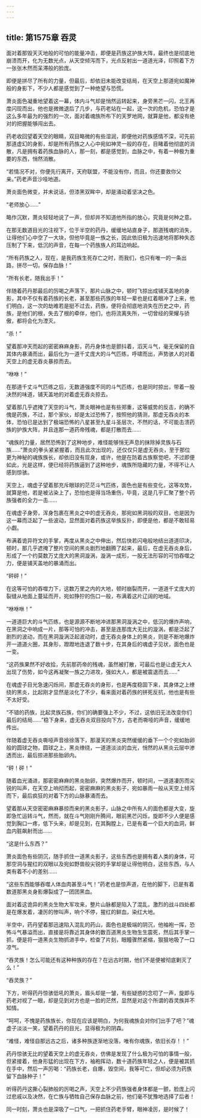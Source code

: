 ```yaml
---
---
---
```

title: 第1575章 吞灵
---



面对着那毁天灭地般的可怕的能量冲击，即便是药族这护族大阵，最终也是彻底地崩溃而开，化为无数光点，从天空倾泻而下，光点反射出一道道光泽，印照着下方一张张木然而呆滞般的脸庞。

即便是拼尽了所有的力量，但最后，却依旧未能改变结局，在天空上那道宛如魔神般的身影下，不少人都是感觉到了一种绝望与恐慌。

萧炎面色凝重地望着这一幕，体内斗气却是悄然运转起来，身旁黑芒一闪，北王再度闪现而出，他也是微微退后了几步，与药老站在一起，这一次的危机，恐怕才是这么多年最为的强烈的一次，面对着魂族所布下的天罗地网，就算是他，都没有绝对的把握能够闯出去。

药老收回望着天空的眼睛，双目略微的有些湿润，即便他对药族感情不深，可先前那道虚幻的身影，却是所有药族之人心中宛如神灵一般的存在，目睹着他彻底的消散，凡是拥有着药族血脉的人，那一刻，都是感觉到，血脉之中，有着一种极为重要的东西，悄然消散。

“若情况不对，你便先行离开，天府联盟，不能没有你，而且，你还要救你父亲。”药老声音沙哑地道。

萧炎面色微变，并未说话，但漆黑双眸中，却是涌动着坚决之色。

“老师放心……”

略作沉默，萧炎轻轻地说了一声，但却并不知道他所指的放心，究竟是何种之意。

在那无数道目光的注视下，位于半空的药丹，缓缓地站直身子，那道残魂的消失，让得他们心中空了一大块，但他毕竟是一族之长，因此依旧极为迅速地将那种失态压制了下来，低沉的声音，在每一个药族族人的耳边响起。

“所有药族之人，现在，是我药族生死存亡之时，而我们，也只有唯一的一条出路，拼尽一切，保存血脉！”

“所有长老，随我出手！”

伴随着药丹那最后的厉喝之声落下，那片山脉之中，顿时飞掠出成铺天盖地的身影，其中不仅有着药族的长老，甚至那些药族的年轻一辈也是红着眼冲了上来，他们明白，这一次的劫难若是挺不过去，药族，便将会彻底地消失在历史之中，药族，是他们的根，失去了根的牵伴，他们，也将流离失所，一切曾经的荣耀与骄傲，都将会化为湮灭。

“杀！”

望着那冲天而起的密密麻麻身影，药丹身体也是颤抖着，滔天斗气，毫无保留的自其体内暴涌而出，最后化为一道千丈庞大的斗气匹练，呼啸而出，声势骇人的对着天空上的虚无吞炎暴掠而去。

“咻咻！”

在那道千丈斗气匹练之后，无数道强度不同的斗气匹练，也是同时掠出，带着一股决然的味道，铺天盖地的对着虚无吞炎掠去。

望着那几乎遮掩了天空的斗气，萧炎眼神也是有些郑重，这等威势的反击，的确不傀是药族，不过，那个家伙，却是太过恐怖了，按照他的猜测，那虚无吞炎的本体，恐怕已是达到了极端恐怖的八星甚至九星斗圣层次，不然的话，不可能击溃药族的护族大阵，并且连那一道药帝残魂，都是打散而去……

“魂族的力量，居然恐怖到了这种地步，难怪能够悄无声息的抹除掉灵族与石族……”萧炎的拳头紧紧握着，而且此次出现的，还仅仅只是虚无吞炎，至于那位更为神秘的魂族族长，却依旧没有现身，或许，他是在防着古族察觉吧，不过即便如此，光是这样，便已经将药族逼到了这种地步，魂族所隐藏的力量，不得不让人感到惊骇。

天空上，魂虚子望着那充斥眼球的茫茫斗气匹练，面色也是有些变化，这等攻势，就算是他，若是被沾染上了，恐怕也是得当场重伤，毕竟，这是几乎汇聚了整个药族强者的全力一击……

在魂虚子身旁，浑身包裹在黑炎之中的虚无吞炎，那宛如黑洞般的双目，也是因为这一幕而泛起了一些波动，显然面对着药族这举族反扑，即便是他，都是不敢轻易小觑。

布满着诡异符文的手掌，再度从黑炎之中伸出，然后快若闪电般地结出道道印决，顿时，那几乎遮掩了整片空间的黑炎剧烈地翻腾了起来，最后，在虚无吞炎身后，形成了一个约莫数万丈庞大的黑洞漩涡，漩涡一成形，一股无法形容的可怕吞噬之力，便是铺天盖地的暴涌而出。

“砰砰！”

在这等可怕的吞噬力下，这数万里之内的大地，顿时崩裂而开，一道道千丈庞大的裂缝从地面上蔓延而开，宛如狰狞的伤口一般，布满着这片辽阔的地域。

“咻咻咻！”

一道道巨大的斗气匹练，也是源源不断地冲进那黑洞漩涡之中，低沉的爆炸声响，在黑洞之中响成一片，那等可怕的冲击，甚至是连那庞大无比的漩涡，都是泛起了剧烈的波动，而在黑洞漩涡泛起波动时，虚无吞炎身体上的黑炎，则是不断地爆炸开一道道火圈，其身形，蹬蹬地连退了数十步，在其身后的魂虚子见状，面色也是一变。

“这药族果然不好收拾，先前那药帝的残魂，虽然被打散，可最后也是让虚无大人出现了伤势，如今这再凝聚一族之力进攻，强如大人，都是被震退而去……”

在魂虚子目光急速闪烁间，那虚无吞炎的身形，也是再度稳固下来，其身体之上缭绕的黑炎，比起刚才显然是淡化了不少，看来面对着药族的拼死反抗，他也是有些不太好受。

“不错的药族，比起灵族石族，你们的确要强上不少，不过，这依旧无法改变你们最后的结局……”稳下身来，虚无吞炎双目投向下方，古老而嘶哑的声音，缓缓地传出。

伴随着虚无吞炎嘶哑声音徐徐落下，那漫天的黑炎突然缓缓的垂下一个个宛如胎卵般的圆球之物，圆球之上，黑炎缭绕，一道道淡淡的血光，悄然的从黑炎云层中渗透而出，最后掠进那些胎卵内。

“砰！砰！”

随着血光涌进，那密密麻麻的黑炎胎卵，突然爆炸而开，顿时间，一道道凄厉而尖锐的叫声，在天空上响彻而起，密密麻麻的黑炎影子，宛如暴雨一般从天空上倾泻而下，最后疯狂的对着下方的山脉暴涌而去。

望着那从天空密密麻麻暴掠而来的黑炎影子，山脉之中所有人的面色都是大变，旋即急忙运转斗气，然而，就在斗气刚刚升腾间，眼前黑芒闪烁，旋即不少人便是感觉到胸口一疼，低下头来，却是见到，在其胸膛上，已是有着一个巨大的血洞，鲜血内脏飙射而出……

“这是什么东西？”

萧炎面色有些阴沉，随手抓住一道黑炎影子，这些东西也是拥有着人类的身体，可那空洞与猩红的双眼以及宛如野兽般尖锐的手掌却是让得他明白，这些东西，与人类有着不小的差别……

“这些东西能够吞噬人体血肉甚至斗气！”药老也是惊声道，在他的脚下，已是有着数道那黑炎身影爆裂成了一团团黑血。

面对着这诡异的黑炎生物大军攻来，整片山脉都是陷入了混乱，激烈的战斗四处都是在爆发着，凄厉的惨叫声，响个不停，猩红的鲜血，染红大地。

半空中，药丹望着那迅速陷入混乱的药山，面色也是极端的阴沉，他袖袍一挥，恐怖斗气暴溢而出，直接是将靠近其身体的数百道黑炎生物生生震死，然后其手掌一抓，便是将一道黑炎生物抓进手中，检查了片刻，眼瞳骤然紧缩，狠狠地吸了一口凉气。

“吞灵族！怎么可能还有这种种族的存在？在远古时期，他们不是便被彻底剿灭了么！”

“吞灵族？”

下方，听得药丹惊骇低吼的萧炎，眉头却是一皱，有些疑惑的念叨了一声，旋即与药老对视了一眼，却是见到对方也是一脸的茫然，显然是对这个所谓的吞灵族并不知情。

“呵呵，不愧是药族族长，你现在应该是明白，为何我魂族会对你们出手了吧？”魂虚子淡淡一笑，望着药丹的目光，显得极为的阴森。

“难怪，难怪自那远古之后，诸多种族逐渐地没落，唯有你魂族，依旧长存！！”

药丹惊骇无比的望着天空上的虚无吞炎，仿佛是发现了什么极为可怕的事情一般，但紧接着，他身形猛的出现在下方，袖袍挥动，数十道药族年轻之人，便是被其抓在手中，然后一声厉喝：“药族长老，自爆，毁空间，我等可亡，但却必须为药族留下血脉种子！”

听得药丹这撕心裂肺般的厉喝之声，天空上不少药族强者身体都是一颤，脸庞上闪过悲戚以及决然，在亡族与牺牲自己保存血脉之前，他们毫不犹豫地选择了后者！

同一时刻，萧炎也是深吸了一口气，一把抓住药老手臂，眼神凌厉，是时候了！